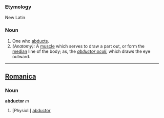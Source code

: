 ===Etymology===
New Latin
===Noun===
#One who [[abducts]].
#''(Anatomy):'' A [[muscle]] which serves to draw a part out, or form the [[median]] line of the body; as, the ''[[abductor oculi]]'', which draws the eye outward.
----

==[[Romanica]]==
===Noun===
<b>abductor</b> ''m''
#[Physiol.] [[abductor]]